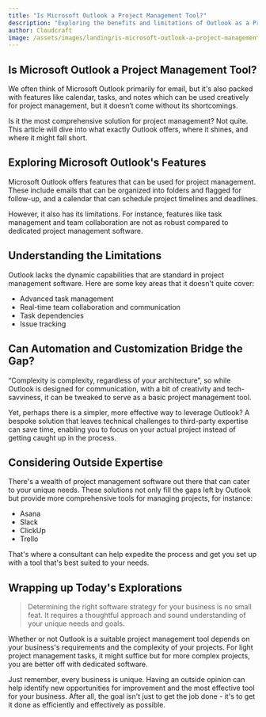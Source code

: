 ```yaml
---
title: "Is Microsoft Outlook a Project Management Tool?"
description: "Exploring the benefits and limitations of Outlook as a Project Management tool with a keen focus on small businesses."
author: Cloudcraft 
image: /assets/images/landing/is-microsoft-outlook-a-project-management-tool.jpg
---
```


## Is Microsoft Outlook a Project Management Tool?

We often think of Microsoft Outlook primarily for email, but it's also packed with features like calendar, tasks, and notes which can be used creatively for project management, but it doesn’t come without its shortcomings. 

Is it the most comprehensive solution for project management? Not quite. This article will dive into what exactly Outlook offers, where it shines, and where it might fall short.

<ServicesBlurb />

## Exploring Microsoft Outlook's Features

Microsoft Outlook offers features that can be used for project management. These include emails that can be organized into folders and flagged for follow-up, and a calendar that can schedule project timelines and deadlines.

However, it also has its limitations. For instance, features like task management and team collaboration are not as robust compared to dedicated project management software. 

## Understanding the Limitations

Outlook lacks the dynamic capabilities that are standard in project management software. Here are some key areas that it doesn't quite cover:

 * Advanced task management
 * Real-time team collaboration and communication
 * Task dependencies
 * Issue tracking

<GetStartedBlurb />

## Can Automation and Customization Bridge the Gap?

“Complexity is complexity, regardless of your architecture”, so while Outlook is designed for communication, with a bit of creativity and tech-savviness, it can be tweaked to serve as a basic project management tool.

Yet, perhaps there is a simpler, more effective way to leverage Outlook? A bespoke solution that leaves technical challenges to third-party expertise can save time, enabling you to focus on your actual project instead of getting caught up in the process.

## Considering Outside Expertise

There's a wealth of project management software out there that can cater to your unique needs. These solutions not only fill the gaps left by Outlook but provide more comprehensive tools for managing projects, for instance:

 * Asana 
 * Slack
 * ClickUp
 * Trello

That's where a consultant can help expedite the process and get you set up with a tool that's best suited to your needs.

## Wrapping up Today's Explorations

<blockquote>Determining the right software strategy for your business is no small feat. It requires a thoughtful approach and sound understanding of your unique needs and goals.</blockquote>

Whether or not Outlook is a suitable project management tool depends on your business's requirements and the complexity of your projects. For light project management tasks, it might suffice but for more complex projects, you are better off with dedicated software.

Just remember, every business is unique. Having an outside opinion can help identify new opportunities for improvement and the most effective tool for your business. After all, the goal isn't just to get the job done - it's to get it done as efficiently and effectively as possible.